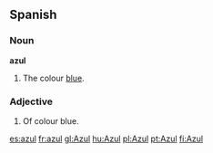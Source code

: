 ==Spanish==
===Noun===
'''azul'''

# The colour [[blue]].

===Adjective===

# Of colour blue.

[[es:azul]]
[[fr:azul]]
[[gl:Azul]]
[[hu:Azul]]
[[pl:Azul]]
[[pt:Azul]]
[[fi:Azul]]